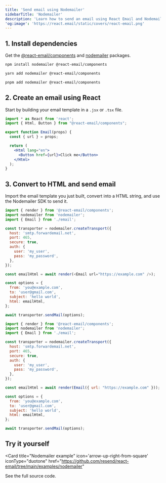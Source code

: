 ```yaml
---
title: 'Send email using Nodemailer'
sidebarTitle: 'Nodemailer'
description: 'Learn how to send an email using React Email and Nodemailer.'
'og:image': 'https://react.email/static/covers/react-email.png'
---
```


## 1. Install dependencies

Get the [@react-email/components](https://www.npmjs.com/package/@react-email/components) and [nodemailer](https://www.npmjs.com/package/nodemailer) packages.

<CodeGroup>

```sh npm
npm install nodemailer @react-email/components
```

```sh yarn
yarn add nodemailer @react-email/components
```

```sh pnpm
pnpm add nodemailer @react-email/components
```

</CodeGroup>

## 2. Create an email using React

Start by building your email template in a `.jsx` or `.tsx` file.

```jsx email.jsx
import * as React from 'react';
import { Html, Button } from "@react-email/components";

export function Email(props) {
  const { url } = props;

  return (
    <Html lang="en">
      <Button href={url}>Click me</Button>
    </Html>
  );
}
```

## 3. Convert to HTML and send email

Import the email template you just built, convert into a HTML string, and use the Nodemailer SDK to send it.

<CodeGroup>

```js React
import { render } from '@react-email/components';
import nodemailer from 'nodemailer';
import { Email } from './email';

const transporter = nodemailer.createTransport({
  host: 'smtp.forwardemail.net',
  port: 465,
  secure: true,
  auth: {
    user: 'my_user',
    pass: 'my_password',
  },
});

const emailHtml = await render(<Email url="https://example.com" />);

const options = {
  from: 'you@example.com',
  to: 'user@gmail.com',
  subject: 'hello world',
  html: emailHtml,
};

await transporter.sendMail(options);
```

```js NodeJS
import { render } from '@react-email/components';
import nodemailer from 'nodemailer';
import { Email } from './email';

const transporter = nodemailer.createTransport({
  host: 'smtp.forwardemail.net',
  port: 465,
  secure: true,
  auth: {
    user: 'my_user',
    pass: 'my_password',
  },
});

const emailHtml = await render(Email({ url: "https://example.com" }));

const options = {
  from: 'you@example.com',
  to: 'user@gmail.com',
  subject: 'hello world',
  html: emailHtml,
};

await transporter.sendMail(options);
```

</CodeGroup>

## Try it yourself

<Card
  title="Nodemailer example"
  icon='arrow-up-right-from-square'
  iconType="duotone"
  href="https://github.com/resend/react-email/tree/main/examples/nodemailer"
>
  See the full source code.
</Card>
